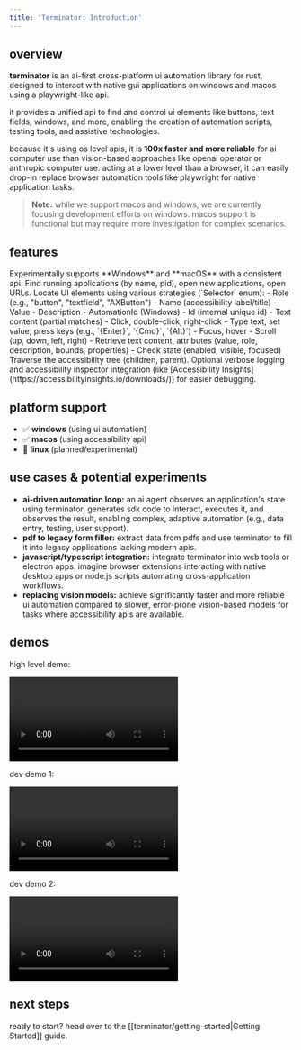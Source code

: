 ```yaml
---
title: 'Terminator: Introduction'
---
```



## overview

**terminator** is an ai-first cross-platform ui automation library for rust, designed to interact with native gui applications on windows and macos using a playwright-like api.

it provides a unified api to find and control ui elements like buttons, text fields, windows, and more, enabling the creation of automation scripts, testing tools, and assistive technologies.

because it's using os level apis, it is **100x faster and more reliable** for ai computer use than vision-based approaches like openai operator or anthropic computer use. acting at a lower level than a browser, it can easily drop-in replace browser automation tools like playwright for native application tasks.

> **Note:** while we support macos and windows, we are currently focusing development efforts on windows. macos support is functional but may require more investigation for complex scenarios.

## features

<CardGroup cols={2}>
  <Card title="Cross-Platform">
    Experimentally supports **Windows** and **macOS** with a consistent api.
  </Card>
  <Card title="Application Control">
    Find running applications (by name, pid), open new applications, open URLs.
  </Card>
  <Card title="Element Discovery">
    Locate UI elements using various strategies (`Selector` enum):
    - Role (e.g., "button", "textfield", "AXButton")
    - Name (accessibility label/title)
    - Value
    - Description
    - AutomationId (Windows)
    - Id (internal unique id)
    - Text content (partial matches)
  </Card>
  <Card title="Element Interaction">
    - Click, double-click, right-click
    - Type text, set value, press keys (e.g., `{Enter}`, `{Cmd}`, `{Alt}`)
    - Focus, hover
    - Scroll (up, down, left, right)
    - Retrieve text content, attributes (value, role, description, bounds, properties)
    - Check state (enabled, visible, focused)
  </Card>
  <Card title="Element Hierarchy">
    Traverse the accessibility tree (children, parent).
  </Card>
    <Card title="Debugging">
    Optional verbose logging and accessibility inspector integration (like [Accessibility Insights](https://accessibilityinsights.io/downloads/)) for easier debugging.
  </Card>
</CardGroup>

## platform support

*   ✅ **windows** (using ui automation)
*   ✅ **macos** (using accessibility api)
*   🐧 **linux** (planned/experimental)

## use cases & potential experiments

*   **ai-driven automation loop:** an ai agent observes an application's state using terminator, generates sdk code to interact, executes it, and observes the result, enabling complex, adaptive automation (e.g., data entry, testing, user support).
*   **pdf to legacy form filler:** extract data from pdfs and use terminator to fill it into legacy applications lacking modern apis.
*   **javascript/typescript integration:** integrate terminator into web tools or electron apps. imagine browser extensions interacting with native desktop apps or node.js scripts automating cross-application workflows.
*   **replacing vision models:** achieve significantly faster and more reliable ui automation compared to slower, error-prone vision-based models for tasks where accessibility apis are available.

## demos

high level demo:

<video controls src="https://github.com/user-attachments/assets/024c06fa-19f2-4fc9-b52d-329768ee52d0"></video>

dev demo 1:

<video controls src="https://github.com/user-attachments/assets/890d6842-782c-4b2b-8920-224bd63c4545"></video>

dev demo 2:

<video controls src="https://github.com/user-attachments/assets/c9f472f7-79ed-49c6-a4d0-93608fa1ce55"></video>

## next steps

ready to start? head over to the [[terminator/getting-started|Getting Started]] guide. 
